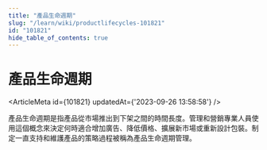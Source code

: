 ```yaml
---
title: "產品生命週期"
slug: "/learn/wiki/productlifecycles-101821"
id: "101821"
hide_table_of_contents: true
---
```



# 產品生命週期

<ArticleMeta id={101821} updatedAt={'2023-09-26 13:58:58'} />
<div className='border-solid border-b border-t-0 my-4 border-[var(--ifm-color-gray-300)]' />

產品生命週期是指產品從市場推出到下架之間的時間長度。管理和營銷專業人員使用這個概念來決定何時適合增加廣告、降低價格、擴展新市場或重新設計包裝。制定一直支持和維護產品的策略過程被稱為產品生命週期管理。
